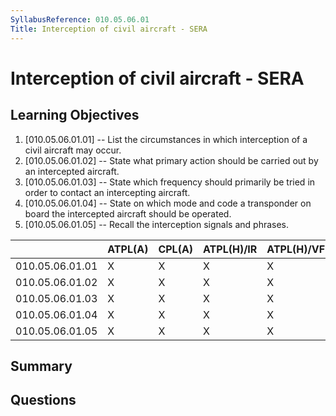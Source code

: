 ```yaml
---
SyllabusReference: 010.05.06.01
Title: Interception of civil aircraft - SERA
---
```


# Interception of civil aircraft - SERA

## Learning Objectives

1. [010.05.06.01.01] -- List the circumstances in which interception of a civil
   aircraft may occur.
2. [010.05.06.01.02] -- State what primary action should be carried out by an
   intercepted aircraft.
3. [010.05.06.01.03] -- State which frequency should primarily be tried in order
   to contact an intercepting aircraft.
4. [010.05.06.01.04] -- State on which mode and code a transponder on board the
   intercepted aircraft should be operated.
5. [010.05.06.01.05] -- Recall the interception signals and phrases.

|                 | ATPL(A) | CPL(A) | ATPL(H)/IR | ATPL(H)/VFR | CPL(H) | IR  | CBIR(A) |
| --------------- | ------- | ------ | ---------- | ----------- | ------ | --- | ------- |
| 010.05.06.01.01 | X       | X      | X          | X           | X      |     |         |
| 010.05.06.01.02 | X       | X      | X          | X           | X      |     |         |
| 010.05.06.01.03 | X       | X      | X          | X           | X      |     |         |
| 010.05.06.01.04 | X       | X      | X          | X           | X      |     |         |
| 010.05.06.01.05 | X       | X      | X          | X           | X      |     |         |

## Summary

## Questions

